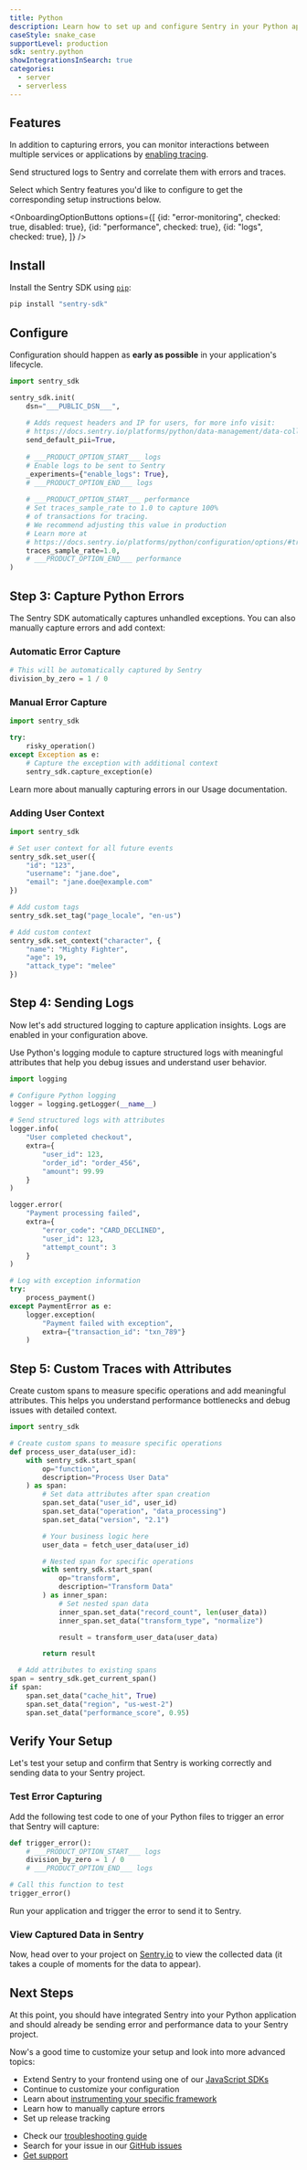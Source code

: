 ```yaml
---
title: Python
description: Learn how to set up and configure Sentry in your Python application, capture your first errors, and view them in Sentry.
caseStyle: snake_case
supportLevel: production
sdk: sentry.python
showIntegrationsInSearch: true
categories:
  - server
  - serverless
---
```


<PlatformContent includePath="llm-steering" />

<PlatformContent includePath="getting-started-prerequisites" />

## Features

In addition to capturing errors, you can monitor interactions between multiple services or applications by [enabling tracing](/concepts/key-terms/tracing/). 

Send <PlatformLink to="/platforms/python/logs/">structured logs</PlatformLink> to Sentry and correlate them with errors and traces.

Select which Sentry features you'd like to configure to get the corresponding setup instructions below.

<OnboardingOptionButtons
  options={[
    {id: "error-monitoring", checked: true, disabled: true},
    {id: "performance", checked: true},
    {id: "logs", checked: true},
  ]}
/>

## Install

Install the Sentry SDK using [`pip`](https://pip.pypa.io/en/stable/):

```bash {tabTitle:pip}
pip install "sentry-sdk"
```

## Configure

Configuration should happen as **early as possible** in your application's lifecycle.



```python {filename:main.py}
import sentry_sdk

sentry_sdk.init(
    dsn="___PUBLIC_DSN___",
    
    # Adds request headers and IP for users, for more info visit:
    # https://docs.sentry.io/platforms/python/data-management/data-collected/
    send_default_pii=True,
    
    # ___PRODUCT_OPTION_START___ logs
    # Enable logs to be sent to Sentry
    _experiments={"enable_logs": True},
    # ___PRODUCT_OPTION_END___ logs
    
    # ___PRODUCT_OPTION_START___ performance
    # Set traces_sample_rate to 1.0 to capture 100%
    # of transactions for tracing.
    # We recommend adjusting this value in production
    # Learn more at
    # https://docs.sentry.io/platforms/python/configuration/options/#traces-sample-rate
    traces_sample_rate=1.0,
    # ___PRODUCT_OPTION_END___ performance
)
```

## Step 3: Capture Python Errors

The Sentry SDK automatically captures unhandled exceptions. You can also manually capture errors and add context:

### Automatic Error Capture

```python
# This will be automatically captured by Sentry
division_by_zero = 1 / 0
```

### Manual Error Capture

```python
import sentry_sdk

try:
    risky_operation()
except Exception as e:
    # Capture the exception with additional context
    sentry_sdk.capture_exception(e)
```

<Alert>

Learn more about manually capturing errors in our <PlatformLink to="/usage/">Usage documentation</PlatformLink>.

</Alert>

### Adding User Context

```python
import sentry_sdk

# Set user context for all future events
sentry_sdk.set_user({
    "id": "123",
    "username": "jane.doe",
    "email": "jane.doe@example.com"
})

# Add custom tags
sentry_sdk.set_tag("page_locale", "en-us")

# Add custom context
sentry_sdk.set_context("character", {
    "name": "Mighty Fighter",
    "age": 19,
    "attack_type": "melee"
})
```

<OnboardingOption optionId="performance">

<OnboardingOption optionId="logs">

## Step 4: Sending Logs

Now let's add structured logging to capture application insights. Logs are enabled in your configuration above.

Use Python's logging module to capture structured logs with meaningful attributes that help you debug issues and understand user behavior.

```python
import logging

# Configure Python logging
logger = logging.getLogger(__name__)

# Send structured logs with attributes
logger.info(
    "User completed checkout",
    extra={
        "user_id": 123,
        "order_id": "order_456",
        "amount": 99.99
    }
)

logger.error(
    "Payment processing failed",
    extra={
        "error_code": "CARD_DECLINED",
        "user_id": 123,
        "attempt_count": 3
    }
)

# Log with exception information
try:
    process_payment()
except PaymentError as e:
    logger.exception(
        "Payment failed with exception",
        extra={"transaction_id": "txn_789"}
    )
```

</OnboardingOption>

## Step 5: Custom Traces with Attributes

Create custom spans to measure specific operations and add meaningful attributes. This helps you understand performance bottlenecks and debug issues with detailed context.

```python
import sentry_sdk

# Create custom spans to measure specific operations
def process_user_data(user_id):
    with sentry_sdk.start_span(
        op="function",
        description="Process User Data"
    ) as span:
        # Set data attributes after span creation
        span.set_data("user_id", user_id)
        span.set_data("operation", "data_processing")
        span.set_data("version", "2.1")

        # Your business logic here
        user_data = fetch_user_data(user_id)

        # Nested span for specific operations
        with sentry_sdk.start_span(
            op="transform",
            description="Transform Data"
        ) as inner_span:
            # Set nested span data
            inner_span.set_data("record_count", len(user_data))
            inner_span.set_data("transform_type", "normalize")

            result = transform_user_data(user_data)

        return result

  # Add attributes to existing spans
span = sentry_sdk.get_current_span()
if span:
    span.set_data("cache_hit", True)
    span.set_data("region", "us-west-2")
    span.set_data("performance_score", 0.95)
```

</OnboardingOption>

## Verify Your Setup

Let's test your setup and confirm that Sentry is working correctly and sending data to your Sentry project.

### Test Error Capturing

Add the following test code to one of your Python files to trigger an error that Sentry will capture:

```python
def trigger_error():
    # ___PRODUCT_OPTION_START___ logs
    division_by_zero = 1 / 0
    # ___PRODUCT_OPTION_END___ logs

# Call this function to test
trigger_error()
```

Run your application and trigger the error to send it to Sentry.


<PlatformContent includePath="getting-started-browser-sandbox-warning" />

### View Captured Data in Sentry

Now, head over to your project on [Sentry.io](https://sentry.io) to view the collected data (it takes a couple of moments for the data to appear).

<PlatformContent includePath="getting-started-verify-locate-data" />

## Next Steps

At this point, you should have integrated Sentry into your Python application and should already be sending error and performance data to your Sentry project.

Now's a good time to customize your setup and look into more advanced topics:

- Extend Sentry to your frontend using one of our [JavaScript SDKs](/)
- Continue to <PlatformLink to="/configuration">customize your configuration</PlatformLink>
- Learn about [instrumenting your specific framework](/platforms/python/integrations/)
- Learn how to <PlatformLink to="/usage">manually capture errors</PlatformLink>
- Set up <PlatformLink to="/configuration/releases/">release tracking</PlatformLink>

<PlatformContent includePath="getting-started-features-expandable" />

<PlatformContent includePath="getting-started-tunneling" />

<Expandable permalink={false} title="Are you having problems setting up the SDK?">

- Check our [troubleshooting guide](/platforms/python/troubleshooting/)
- Search for your issue in our [GitHub issues](https://github.com/getsentry/sentry-python/issues)
- [Get support](https://sentry.zendesk.com/hc/en-us/)

</Expandable>
